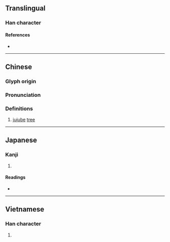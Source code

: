{{character info/new}}
==Translingual==

===Han character===
{{Han char|rn=75|rad=木|as=08|sn=12|four=48932|canj=DOIP|ids=⿰木念}}

====References====
* {{Han ref|kx=0534.140|dkj=14977|dj=0922.100|hdz=21235.080|uh=68EF|ud=26863|bh=D9C2|bd=55746}}

----

==Chinese==
{{zh-forms}}

===Glyph origin===
{{Han etym}}

===Pronunciation===
{{zh-pron
|m=rěn
|c=nim1,nim6
|mc=y
|oc=y
|ma=
|cat=n
}}

===Definitions===
{{zh-hanzi}}

# [[jujube]] [[tree]]

----

==Japanese==

===Kanji===
{{ja-kanji|grade=|rs=木08}}

# {{rfdef|ja|sort=木08}}

====Readings====
* {{ja-readings
|goon=にん
|kanon=じん
|kun=}}

----

==Vietnamese==

===Han character===
{{vi-hantu|rs=木08|nạm}}

# {{rfdef|vi|sort=木08}}